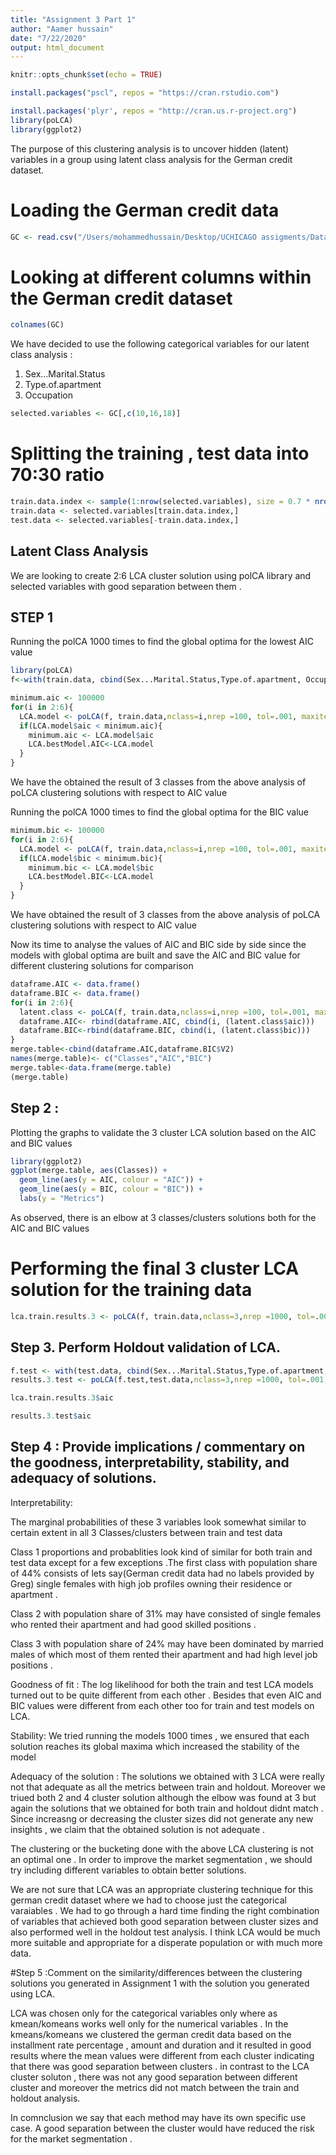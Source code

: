 ```yaml
---
title: "Assignment 3 Part 1"
author: "Aamer hussain"
date: "7/22/2020"
output: html_document
---
```


```r
knitr::opts_chunk$set(echo = TRUE)
```

```r
install.packages("pscl", repos = "https://cran.rstudio.com")
```

```r
install.packages('plyr', repos = "http://cran.us.r-project.org")
library(poLCA)
library(ggplot2)
```
The purpose of this clustering analysis is to uncover hidden (latent) variables in a group using latent class analysis
for the German credit dataset.

# Loading the German credit data
```r
GC <- read.csv("/Users/mohammedhussain/Desktop/UCHICAGO assigments/Data mining /assignment 3 july 26/German_Credit.csv")
```

# Looking at different columns within the German credit dataset
```r
colnames(GC)
```

We have decided to use the following categorical  variables for our latent class analysis :

1. Sex...Marital.Status
3. Type.of.apartment
4. Occupation

```r
selected.variables <- GC[,c(10,16,18)]

```

# Splitting the training , test data into 70:30 ratio
```r
train.data.index <- sample(1:nrow(selected.variables), size = 0.7 * nrow(selected.variables))
train.data <- selected.variables[train.data.index,]
test.data <- selected.variables[-train.data.index,]
```

## Latent Class Analysis

We are looking to create 2:6 LCA cluster solution using polCA library and selected variables with good separation between them .

##  STEP 1
Running the polCA 1000 times to find the global optima for the lowest AIC value
```r
library(poLCA)
f<-with(train.data, cbind(Sex...Marital.Status,Type.of.apartment, Occupation)~1)

minimum.aic <- 100000
for(i in 2:6){
  LCA.model <- poLCA(f, train.data,nclass=i,nrep =100, tol=.001, maxiter = 100 ,verbose=FALSE, na.rm=TRUE, probs.start=NULL)
  if(LCA.model$aic < minimum.aic){
    minimum.aic <- LCA.model$aic
    LCA.bestModel.AIC<-LCA.model
  }
} 
```
 
 We have the obtained the result of 3 classes from the above analysis of poLCA clustering solutions with respect to AIC value 


Running the polCA 1000 times to find the global optima for the BIC value
```r
minimum.bic <- 100000
for(i in 2:6){
  LCA.model <- poLCA(f, train.data,nclass=i,nrep =100, tol=.001, maxiter = 100 ,verbose=FALSE, na.rm=TRUE, probs.start=NULL)
  if(LCA.model$bic < minimum.bic){
    minimum.bic <- LCA.model$bic
    LCA.bestModel.BIC<-LCA.model
  }
}
```

We have obtained the result of 3 classes from the above analysis of poLCA clustering solutions with respect to AIC value 

Now its time to analyse the values of AIC and BIC side by side since the models with global optima are built and save the AIC and BIC value for different clustering solutions for comparison

```r
dataframe.AIC <- data.frame()
dataframe.BIC <- data.frame()
for(i in 2:6){
  latent.class <- poLCA(f, train.data,nclass=i,nrep =100, tol=.001, maxiter = 100 ,verbose=FALSE, na.rm=TRUE, probs.start=NULL)
  dataframe.AIC<- rbind(dataframe.AIC, cbind(i, (latent.class$aic)))
  dataframe.BIC<-rbind(dataframe.BIC, cbind(i, (latent.class$bic)))
}
merge.table<-cbind(dataframe.AIC,dataframe.BIC$V2)
names(merge.table)<- c("Classes","AIC","BIC")
merge.table<-data.frame(merge.table)
(merge.table)
```

## Step 2 :
Plotting the graphs to validate the 3 cluster LCA solution based on the AIC and BIC values 

```r
library(ggplot2)
ggplot(merge.table, aes(Classes)) + 
  geom_line(aes(y = AIC, colour = "AIC")) + 
  geom_line(aes(y = BIC, colour = "BIC")) + 
  labs(y = "Metrics")
```
As observed, there is an elbow at 3 classes/clusters solutions both for the AIC and BIC values 


# Performing the final 3 cluster LCA solution for the training data

```r
lca.train.results.3 <- poLCA(f, train.data,nclass=3,nrep =1000, tol=.001, maxiter = 1000,verbose=FALSE, na.rm=TRUE, probs.start=TRUE,graphs = TRUE)
```


## Step 3. Perform Holdout validation of LCA.
```r
f.test <- with(test.data, cbind(Sex...Marital.Status,Type.of.apartment, Occupation)~1)
results.3.test <- poLCA(f.test,test.data,nclass=3,nrep =1000, tol=.001, maxiter = 1000,verbose=FALSE, graphs=TRUE, probs.start = lca.train.results.3$probs)
```

```r
lca.train.results.3$aic
```


```r
results.3.test$aic
```

## Step 4 :  Provide implications / commentary on the goodness, interpretability, stability, and adequacy of solutions.


Interpretability:

The marginal probabilities of these 3 variables look somewhat similar to certain extent in all 3 Classes/clusters between train and test data 

Class 1 proportions and probablities look kind of similar for both train and test data except for a few exceptions .The first class with population share of 44% consists of lets say(German credit data had no labels provided by Greg) single females with high job profiles owning their residence or apartment .

Class 2 with population share of 31% may have consisted of single females who rented their apartment and had good skilled positions .

Class 3 with population share of 24% may have been dominated by married males of which most of them rented their apartment and had high level job positions .

Goodness of fit : The log likelihood for both the train and test LCA models turned out to be quite different from each other . Besides that even AIC and BIC values were different from each other too for train and test models on LCA.

Stability: We tried running the models 1000 times , we ensured that each solution reaches its global maxima which increased the stability of the model

Adequacy of the solution : The solutions we obtained with 3 LCA were really not that adequate as all the metrics between train and holdout. Moreover we triued both 2 and 4 cluster solution although the elbow was found at 3 but again the solutions that we obtained 
for both train and holdout didnt match . Since increasng or decreasing the cluster sizes did not generate any new insights , we claim
that the obtained solution is not adequate .

The clustering or the bucketing done with the above LCA clustering is not an optimal one . In order to improve the market segmentation , we should try including different variables to obtain better solutions. 

We are not sure that LCA was an appropriate clustering technique for this german credit dataset where we had to choose just the categorical varaiables .
We had to go through a hard time finding the right combination of variables that achieved both good
separation between cluster sizes and also performed well in the  holdout test analysis. I think LCA would be much more suitable and 
appropriate for a  disperate population or with much more data.


#Step 5 :Comment on the similarity/differences between the clustering solutions you generated in Assignment 1 with the 
solution you generated using LCA.

LCA was chosen only for the categorical variables only where as kmean/komeans works well only for the numerical variables .
In the kmeans/komeans we clustered the german credit data based on the installment rate percentage , amount and duration  and it resulted in good results where the mean values were different from each cluster indicating that there was good separation between clusters .
in contrast to the LCA cluster soluton , there was not any good separation between different cluster and moreover the metrics did not match between the train and holdout analysis. 

In comnclusion we say that each method may have its own specific use case. A good separation between the cluster would have reduced the risk for the market segmentation . 













